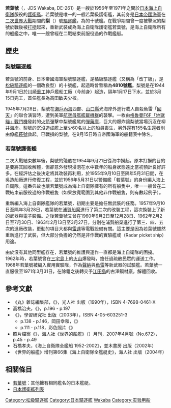 {{軍艦模板
|圖片= [[File:JDS_Wakaba-1956.jpg|280px]] 
|照片說明= 日本海上自衛隊警備艦「若葉」<br>（攝於1956年）
|圖片2= 
|照片說明2= 
|名稱= 若葉號 [[File:Naval_Ensign_of_Japan.svg|30px]]<br /><small>{{lang|ja|わかば}}</small>
|艦種= [[護衛艦_(日本)|護衛艦]] / [[护航驱逐舰|护航驱逐舰]]
|艦名= 
|操作國家=[[日本|日本]]
|艦級=[[松型驱逐舰#橘型驱逐艦|橘級（改丁級）驅逐艦]]<br>若葉級護衛艦
|代號=
|前型=
|後型=
|同型=
|數量= 
|製造=[[川崎重工業|川崎重工業]]{{link-ja|川崎造船所|川崎造船所|神戶船艦工廠}}
|下訂=
|造價=  
|動工= 1944年9月1日
|下水= 1945年1月17日
|服役= 1945年3月15日（[[日本帝國海軍|日本帝國海軍]]）<br>1956年5月31日（[[海上自衛隊|海上自衛隊]]）
|退役= 1945年7月28日（沉沒）
|結局= 1975年5月解體出售
|除籍= 1971年3月31日
|狀態=
|綽號=
|榮譽=
|排水= 
|標準= 1,250噸
|滿載= 1,560噸
|長度= 100.0公尺
|闊度= 9.35公尺
|型寬= 
|型深= 
|吃水= 3.29公尺
|極速= 25.5節
|鍋爐= 
|引擎= [[燃氣渦輪發動機|燃氣渦輪]]
|燃料= 395噸
|出力= 15,000匹
|續航= 4,680浬（16節）
|發電機= 
|電力輸出=
|乘員= 175人
|航空設備=
|艦載機=
|裝備=* 二聯裝68式50倍徑3吋砲 x1座<br>* 二聯裝54式反潛飛彈發射器 x1座<br>* 二聯裝54式深水炸彈投射器 x4座<br>* 二聯裝54式深水炸彈投射軌 x2座<br>* 五聯裝65式533公釐聯裝魚雷管 x1座
|裝甲= 
|射控裝置= * Mk63射控系統
|偵搜設備= * US SPS-12防空雷達<br>* Mk34射控雷達<br>* US S0水面雷達<br>* SPS-5B水面雷達<br>* SPS-8B天線<br>* SQS-11A搜索聲納<br>* SQR-4/SQA-4攻擊聲納<br>* T-3聲納
|電戰系統=
|電子設備=
|其它=
}}
'''若葉號'''（{{lang-ja|わかば}}，JDS Wakaba, DE-261）是一艘於1956年至1971年之間於[[日本|日本]][[海上自衛隊|海上自衛隊]]服役的[[護衛艦_(日本)|護衛艦]]。若葉號是唯一的一艘若葉級護衛艦，其前身是[[日本帝國海軍|日本帝國海軍]]在[[二次世界大戰|二次世界大戰]]期間的'''梨'''（{{lang|ja|なし}}）號[[驅逐艦|驅逐艦]]，為{{link-ja|橘級驅逐艦|松型駆逐艦#橘型駆逐艦|橘級（改丁級）驅逐艦}}的十號艦。在戰爭期間曾一度被擊沉的梨號於戰後被[[打撈|打撈]]起來，重新武裝成為海上自衛隊護衛艦若葉號，是海上自衛隊所有的船艦之中，唯一一艘曾經在二戰結束前服役過的作戰艦艇。

==歷史==
===梨號驅逐艦===
若葉號的前身、日本帝國海軍梨號驅逐艦，是橘級驅逐艦（又稱為「改丁級」，是[[松級驅逐艦|松級驅逐艦]]的一個改良型）的十號艦，起造時曾暫稱為'''4810號艦'''。梨號是在1944年9月1日於[[川崎重工|川崎重工]]神戶艦船工廠（今{{link-ja|川崎造船所|川崎造船所|神戶船艦工廠}}前身）起造，隔年1月17日下水，並於3月15日完工，首任艦長為高田敏夫少校。

1945年7月28日，梨號在[[瀨戶內海|瀨戶內海]]西部、[[山口縣|山口縣]]光海岸外進行載人自殺魚雷「[[回天|回天]]」的聯合演習時，遭到美軍[[航空母艦|航空母艦]][[艦載機|艦載機群]]的襲擊。一枚由[[格魯曼|格魯曼]][[F6F|F6F「地獄貓」戰鬥機]]發射的[[火箭彈|火箭彈]]擊中梨號艦尾的[[彈藥庫|彈藥庫]]，巨大的爆炸讓梨號當場沉沒在柳井海岸。梨號的沉沒造成艦上至少60名以上的船員喪生，另外還有155名生還者則由僚艦[[萩號驅逐艦|萩號]]救起。已戰損的梨號，在9月15日時自帝國海軍的船籍表中除名。

===若葉號護衛艦===
二次大戰結束數年後，梨號的殘骸在1954年9月21日從海中撈起，原本打撈的目的是要將其回收解體，但卻意外發現浸泡在水中數年的船身狀態遠比當初預計良好許多。在經評估之後決定將其改裝再利用，於1955年9月10日至隔年5月31日間，在吳造船廠進行修復工程，並於1956年5月31日以警備艦「若葉號」的身份編入海上自衛隊。這番典故也讓若葉號成為海上自衛隊擁有的所有船隻中，唯一一艘曾在二戰結束前服役過的作戰船隻（如果放寬範圍到其他非作戰船隻，則有數起例子）。

重新編入海上自衛隊艦隊的若葉號，初期主要是擔任無武裝的{{link-ja|練習艦|練習艦}}任務。1957年9月10日至隔年3月28日，若葉號在[[浦賀船渠|浦賀船渠]]進行了第二次的改裝工程，這次換裝上了新的武器與電子裝備。之後若葉號又曾在1960年9月2日至12月28日、1962年2月2日至7月30日、1963年2月13日至3月27日，分別在浦賀船渠進行了第三、四、五次的進廠改裝，更動的項目大都與[[雷達|雷達]]等電戰設備有關。這主要是因為若葉號雖然重新進行了武裝，但大部分負擔的仍然是非作戰的實驗艦或{{link-ja|雷達哨戒|Radar picket|雷達哨戒艦}}（Radar picket ship）用途。

由於沒有其他同型艦存在，若葉號的維護與運作一直都是海上自衛隊的困擾。1962年時，若葉號曾在[[三宅島|三宅島]]上的[[火山|火山]]爆發時，擔任過疏散民眾的運送工作。1968年若葉號被編入實用實驗隊，作為[[聲納|聲納]]與[[魚雷|魚雷]]等新武器的試驗艦。若葉號一直服役至1971年3月31日，在除籍之後轉交予[[江田島市|江田島]]的古澤鋼材廠，解體回收。

==參考文獻==
* 《丸》雜誌編集部，《{{lang|ja|写真 日本の軍艦 第11巻 駆逐艦Ⅱ}}》{{ja}}，光人社 出版（1990年），ISBN 4-7698-0461-X
*高橋治夫，《{{lang|ja|護衛艦に生まれ変わった“わかば”}}》{{ja}}，p.196 - p.197
*《{{lang|ja|歴史群像 太平洋戦史シリーズ43　松型駆逐艦 簡易設計ながら生存性に秀でた戦時急造艦の奮戦}}》{{ja}}，學習研究社 出版（2003年），ISBN 4-05-603251-3
** p.138 - p.146，岡田幸和，《{{lang|ja|改丁型駆逐艦「梨」、護衛艦「わかば」に変身}}》
** p.111 - p.118，彩色照片《{{lang|ja|改丁型「梨」搭載の単装高角砲と発射管}}》
* 照片檔案《{{lang|ja|「梨」から「わかば」へ 改丁型駆逐艦の再生}}》，海人社《世界的船艦》（{{lang|ja|世界の艦船}}）月刊，2007年4月號（No.672），p.45 - p.49
* 石橋孝夫，《海上自衛隊全艦船 1952-2002》，並木書房 出版（2002年）
* 《世界的船艦》增刊第66集《海上自衛隊全艦艇史》，海人社 出版（2004年）

==相關條目==
* [[若葉號|若葉號]]：其他擁有相同艦名的日本艦艇。
* [[護衛艦_(日本)#護衛艦列表|日本護衛艦列表]]

{{松級驅逐艦}}
{{日本護衛艦}}

{{DEFAULTSORT:Wakaba}}
[[Category:松級驅逐艦|Category:松級驅逐艦]]
[[Category:日本驅逐艦|Category:日本驅逐艦]]
[[Category:日本海上自衛隊護衛艦|Wakaba]]
[[Category:实验用船|Category:实验用船]]